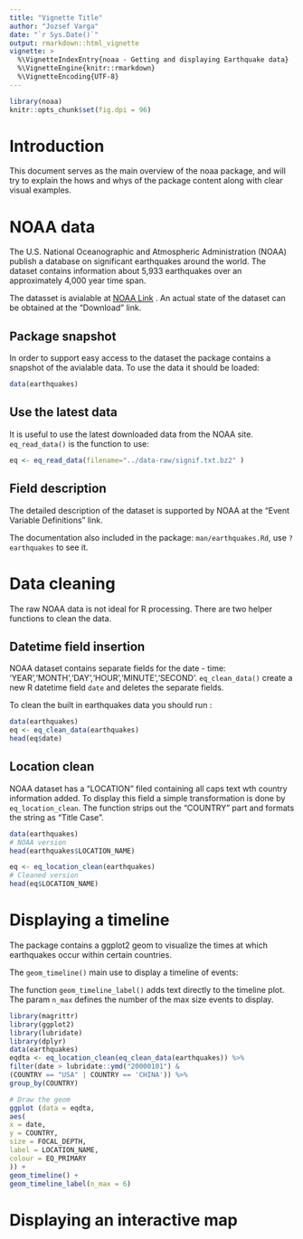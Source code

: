 ```yaml
---
title: "Vignette Title"
author: "Jozsef Varga"
date: "`r Sys.Date()`"
output: rmarkdown::html_vignette
vignette: >
  %\VignetteIndexEntry{noaa - Getting and displaying Earthquake data}
  %\VignetteEngine{knitr::rmarkdown}
  %\VignetteEncoding{UTF-8}
---
```

```r
library(noaa)
knitr::opts_chunk$set(fig.dpi = 96)
```

# Introduction
This document serves as the main overview of the noaa package, and will try 
to explain the hows and whys of the package content along with clear visual
examples.

# NOAA data

The  U.S. National Oceanographic and Atmospheric Administration (NOAA) publish a database
on significant earthquakes around the world.
The dataset contains information about 5,933 earthquakes over an approximately 4,000 year time span.

The datasset is avialable at 
[NOAA Link](https://www.ngdc.noaa.gov/nndc/struts/form?t=101650&s=1&d=1) . An actual state of the dataset can be obtained at the "Download" link.


## Package snapshot
In order to support easy access to the dataset the package contains a snapshot of the avialable data.
To use the data it should be loaded:

```r
data(earthquakes)
```


## Use the latest data

It is useful to use the latest downloaded data from the NOAA site. `eq_read_data()` is the function to use:

```r
eq <- eq_read_data(filename="../data-raw/signif.txt.bz2" )
```

## Field description


The detailed description of the dataset is supported by NOAA at the "Event Variable Definitions" link.

The documentation also included in the package: `man/earthquakes.Rd`, use ` ?earthquakes` to see it.


# Data cleaning

The raw NOAA data is not ideal for R processing. There are two helper functions to clean the data.

## Datetime field insertion

NOAA dataset contains separate fields for the date - time: 'YEAR','MONTH','DAY','HOUR','MINUTE','SECOND'.
`eq_clean_data()` create a new R datetime field `date` and deletes the separate fields.

To clean the built in earthquakes data you should run : 
```r
data(earthquakes)
eq <- eq_clean_data(earthquakes)
head(eq$date)
```

## Location clean

NOAA dataset has a "LOCATION" filed containing all caps text wth country information added.
To display this field a simple transformation is done by `eq_location_clean`.  The function strips out 
the "COUNTRY" part and formats the string as "Title Case".

```r
data(earthquakes)
# NOAA version
head(earthquakes$LOCATION_NAME)

eq <- eq_location_clean(earthquakes)
# Cleaned version
head(eq$LOCATION_NAME)
```

# Displaying a timeline

The package contains a ggplot2 geom to visualize the times at which earthquakes occur within certain countries.

The `geom_timeline()` main use to display a timeline of events:

The function `geom_timeline_label()` adds text directly to the timeline plot.
The param `n_max` defines the number of the max size events to display.


```r
library(magrittr)
library(ggplot2)
library(lubridate)
library(dplyr)
data(earthquakes)
eqdta <- eq_location_clean(eq_clean_data(earthquakes)) %>%
filter(date > lubridate::ymd("20000101") &
(COUNTRY == "USA" | COUNTRY == 'CHINA')) %>%
group_by(COUNTRY)

# Draw the geom
ggplot (data = eqdta,
aes(
x = date,
y = COUNTRY,
size = FOCAL_DEPTH,
label = LOCATION_NAME,
colour = EQ_PRIMARY
)) +
geom_timeline() +
geom_timeline_label(n_max = 6)
```

 
# Displaying an interactive map

